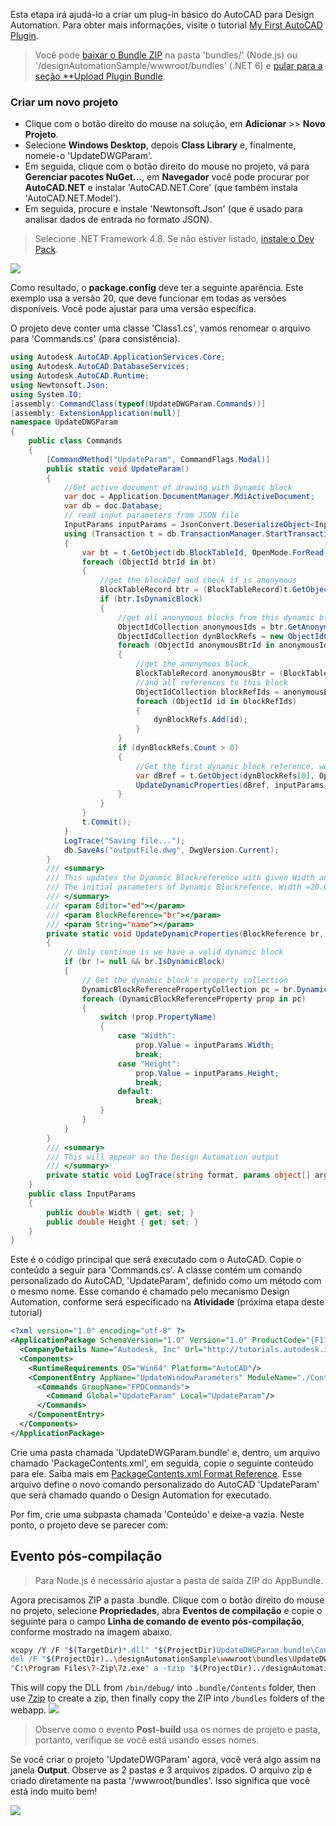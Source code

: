 Esta etapa irá ajudá-lo a criar um plug-in básico do AutoCAD para Design Automation. Para obter mais informações, visite o tutorial [My First AutoCAD Plugin](https://knowledge.autodesk.com/support/autocad/learn-explore/caas/simplecontent/content/my-first-autocad-plug-overview.html).

> Você pode [baixar o Bundle ZIP](https://github.com/autodesk-platform-services/aps-design-automation-dotnet/blob/master/designAutomationSample/wwwroot/bundles/UpdateDWGParam.zip) na pasta 'bundles/' (Node.js) ou '/designAutomationSample/wwwroot/bundles' (.NET 6) e [pular para a seção **Upload Plugin Bundle](#upload-plugin-bundle).

### Criar um novo projeto

- Clique com o botão direito do mouse na solução, em **Adicionar** >> **Novo Projeto**.
- Selecione **Windows Desktop**, depois **Class Library** e, finalmente, nomeie-o 'UpdateDWGParam'.
- Em seguida, clique com o botão direito do mouse no projeto, vá para **Gerenciar pacotes NuGet...**, em **Navegador** você pode procurar por **AutoCAD.NET** e instalar 'AutoCAD.NET.Core' (que também instala 'AutoCAD.NET.Model').
- Em seguida, procure e instale 'Newtonsoft.Json' (que é usado para analisar dados de entrada no formato JSON).

> Selecione .NET Framework 4.8. Se não estiver listado, [instale o Dev Pack](https://dotnet.microsoft.com/download/dotnet-framework/net48).

![](../_images/_autocad/new_project.gif)

Como resultado, o **package.config** deve ter a seguinte aparência. Este exemplo usa a versão 20, que deve funcionar em todas as versões disponíveis. Você pode ajustar para uma versão específica.

O projeto deve conter uma classe 'Class1.cs', vamos renomear o arquivo para 'Commands.cs' (para consistência).

```cs title=Commands.cs
using Autodesk.AutoCAD.ApplicationServices.Core;
using Autodesk.AutoCAD.DatabaseServices;
using Autodesk.AutoCAD.Runtime;
using Newtonsoft.Json;
using System.IO;
[assembly: CommandClass(typeof(UpdateDWGParam.Commands))]
[assembly: ExtensionApplication(null)]
namespace UpdateDWGParam
{
    public class Commands
    {
        [CommandMethod("UpdateParam", CommandFlags.Modal)]
        public static void UpdateParam()
        {
            //Get active document of drawing with Dynamic block
            var doc = Application.DocumentManager.MdiActiveDocument;
            var db = doc.Database;
            // read input parameters from JSON file
            InputParams inputParams = JsonConvert.DeserializeObject<InputParams>(File.ReadAllText("params.json"));
            using (Transaction t = db.TransactionManager.StartTransaction())
            {
                var bt = t.GetObject(db.BlockTableId, OpenMode.ForRead) as BlockTable;
                foreach (ObjectId btrId in bt)
                {
                    //get the blockDef and check if is anonymous
                    BlockTableRecord btr = (BlockTableRecord)t.GetObject(btrId, OpenMode.ForRead);
                    if (btr.IsDynamicBlock)
                    {
                        //get all anonymous blocks from this dynamic block
                        ObjectIdCollection anonymousIds = btr.GetAnonymousBlockIds();
                        ObjectIdCollection dynBlockRefs = new ObjectIdCollection();
                        foreach (ObjectId anonymousBtrId in anonymousIds)
                        {
                            //get the anonymous block
                            BlockTableRecord anonymousBtr = (BlockTableRecord)t.GetObject(anonymousBtrId, OpenMode.ForRead);
                            //and all references to this block
                            ObjectIdCollection blockRefIds = anonymousBtr.GetBlockReferenceIds(true, true);
                            foreach (ObjectId id in blockRefIds)
                            {
                                dynBlockRefs.Add(id);
                            }
                        }
                        if (dynBlockRefs.Count > 0)
                        {
                            //Get the first dynamic block reference, we have only one Dyanmic Block reference in Drawing
                            var dBref = t.GetObject(dynBlockRefs[0], OpenMode.ForWrite) as BlockReference;
                            UpdateDynamicProperties(dBref, inputParams);
                        }
                    }
                }
                t.Commit();
            }
            LogTrace("Saving file...");
            db.SaveAs("outputFile.dwg", DwgVersion.Current);
        }
        /// <summary>
        /// This updates the Dyanmic Blockreference with given Width and Height
        /// The initial parameters of Dynamic Blockrefence, Width =20.00 and Height =40.00
        /// </summary>
        /// <param Editor="ed"></param>
        /// <param BlockReference="br"></param>
        /// <param String="name"></param>
        private static void UpdateDynamicProperties(BlockReference br, InputParams inputParams)
        {
            // Only continue is we have a valid dynamic block
            if (br != null && br.IsDynamicBlock)
            {
                // Get the dynamic block's property collection
                DynamicBlockReferencePropertyCollection pc = br.DynamicBlockReferencePropertyCollection;
                foreach (DynamicBlockReferenceProperty prop in pc)
                {
                    switch (prop.PropertyName)
                    {
                        case "Width":
                            prop.Value = inputParams.Width;
                            break;
                        case "Height":
                            prop.Value = inputParams.Height;
                            break;
                        default:
                            break;
                    }
                }
            }
        }
        /// <summary>
        /// This will appear on the Design Automation output
        /// </summary>
        private static void LogTrace(string format, params object[] args) { Application.DocumentManager.MdiActiveDocument.Editor.WriteMessage(format, args); }
    }
    public class InputParams
    {
        public double Width { get; set; }
        public double Height { get; set; }
    }
}
```

Este é o código principal que será executado com o AutoCAD. Copie o conteúdo a seguir para 'Commands.cs'. A classe contém um comando personalizado do AutoCAD, 'UpdateParam', definido como um método com o mesmo nome. Esse comando é chamado pelo mecanismo Design Automation, conforme será especificado na **Atividade** (próxima etapa deste tutorial)

```xml title=PackageContents.xml
<?xml version="1.0" encoding="utf-8" ?>
<ApplicationPackage SchemaVersion="1.0" Version="1.0" ProductCode="{F11EA57A-1E7E-4B6D-8E81-986B071E3E07}" Name="AutoCADDesignAutomation" Description="Sample Plugin for AutoCAD" Author="tutorials.autodesk.io>">
  <CompanyDetails Name="Autodesk, Inc" Url="http://tutorials.autodesk.io" Email="forge.help@autodesk.com"/>
  <Components>
    <RuntimeRequirements OS="Win64" Platform="AutoCAD"/>
    <ComponentEntry AppName="UpdateWindowParameters" ModuleName="./Contents/UpdateDWGParam.dll" AppDescription="AutoCAD .NET App to update parameters of Dynamic blockreference in AutoCAD Drawing" LoadOnCommandInvocation="True" LoadOnAutoCADStartup="True">
      <Commands GroupName="FPDCommands">
        <Command Global="UpdateParam" Local="UpdateParam"/>
      </Commands>
    </ComponentEntry>
  </Components>
</ApplicationPackage>
```

Crie uma pasta chamada 'UpdateDWGParam.bundle' e, dentro, um arquivo chamado 'PackageContents.xml', em seguida, copie o seguinte conteúdo para ele. Saiba mais em [PackageContents.xml Format Reference](https://help.autodesk.com/view/ACD/2023/ENU/?guid=GUID-BC76355D-682B-46ED-B9B7-66C95EEF2BD0). Esse arquivo define o novo comando personalizado do AutoCAD 'UpdateParam' que será chamado quando o Design Automation for executado.

Por fim, crie uma subpasta chamada 'Conteúdo' e deixe-a vazia. Neste ponto, o projeto deve se parecer com:

## Evento pós-compilação

> Para Node.js é necessário ajustar a pasta de saída ZIP do AppBundle.

Agora precisamos ZIP a pasta .bundle. Clique com o botão direito do mouse no projeto, selecione **Propriedades**, abra **Eventos de compilação** e copie o seguinte para o campo **Linha de comando de evento pós-compilação**, conforme mostrado na imagem abaixo.

```bash
xcopy /Y /F "$(TargetDir)*.dll" "$(ProjectDir)UpdateDWGParam.bundle\Contents\"
del /F "$(ProjectDir)..\designAutomationSample\wwwroot\bundles\UpdateDWGParam.zip"
"C:\Program Files\7-Zip\7z.exe" a -tzip "$(ProjectDir)../designAutomationSample/wwwroot/bundles/UpdateDWGParam.zip" "$(ProjectDir)UpdateDWGParam.bundle\" -xr0!*.pdb
```

This will copy the DLL from `/bin/debug/` into `.bundle/Contents` folder, then use [7zip](https://www.7-zip.org/) to create a zip, then finally copy the ZIP into `/bundles` folders of the webapp.
![](../_images/_autocad/post_build.png)

> Observe como o evento **Post-build** usa os nomes de projeto e pasta, portanto, verifique se você está usando esses nomes.

Se você criar o projeto 'UpdateDWGParam' agora, você verá algo assim na janela **Output**. Observe as 2 pastas e 3 arquivos zipados. O arquivo zip é criado diretamente na pasta '/wwwroot/bundles'. Isso significa que você está indo muito bem!

![](../_images/_autocad/build_output.png)

